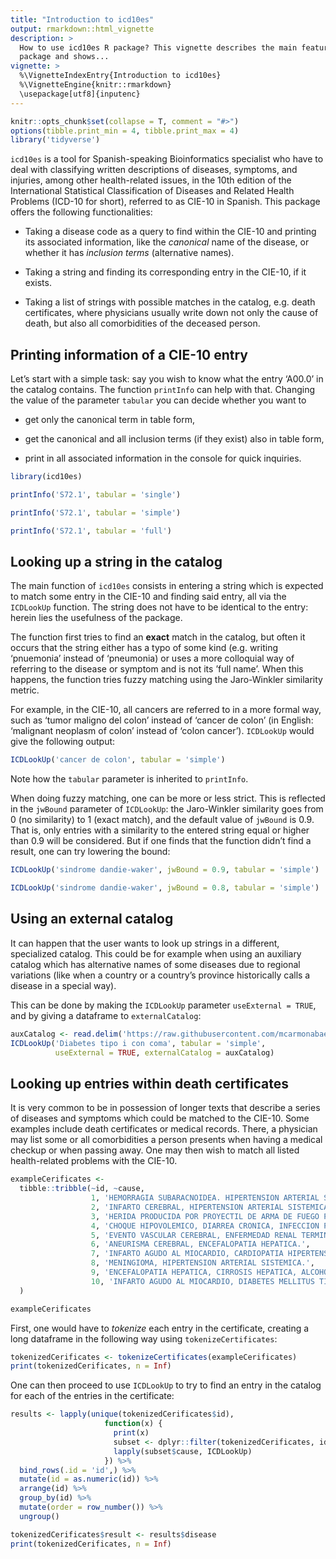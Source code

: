 ```yaml
---
title: "Introduction to icd10es"
output: rmarkdown::html_vignette
description: >
  How to use icd10es R package? This vignette describes the main features of this
  package and shows...
vignette: >
  %\VignetteIndexEntry{Introduction to icd10es}
  %\VignetteEngine{knitr::rmarkdown}
  \usepackage[utf8]{inputenc}
---
```


```r
knitr::opts_chunk$set(collapse = T, comment = "#>")
options(tibble.print_min = 4, tibble.print_max = 4)
library('tidyverse')
```

`icd10es` is a tool for Spanish-speaking Bioinformatics specialist who have to deal with classifying written descriptions of diseases, symptoms, and injuries, among other health-related issues, in the 10th edition of the International Statistical Classification of Diseases and Related Health Problems (ICD-10 for short), referred to as CIE-10 in Spanish. This package offers the following functionalities:

- Taking a disease code as a query to find within the CIE-10 and printing its associated information, like the _canonical_ name of the disease, or whether it has _inclusion terms_ (alternative names).

- Taking a string and finding its corresponding entry in the CIE-10, if it exists. 

- Taking a list of strings with possible matches in the catalog, e.g. death certificates, where physicians usually write down not only the cause of death, but also all comorbidities of the deceased person.

## Printing information of a CIE-10 entry
Let's start with a simple task: say you wish to know what the entry 'A00.0' in the catalog contains. The function `printInfo` can help with that. Changing the value of the parameter `tabular` you can decide whether you want to 

- get only the canonical term in table form, 

- get the canonical and all inclusion terms (if they exist) also in table form, 

- print in all associated information in the console for quick inquiries.

```r
library(icd10es)

printInfo('S72.1', tabular = 'single')

printInfo('S72.1', tabular = 'simple')

printInfo('S72.1', tabular = 'full')

```

## Looking up a string in the catalog

The main function of `icd10es` consists in entering a string which is expected to match some entry in the CIE-10 and finding said entry, all via the `ICDLookUp` function. The string does not have to be identical to the entry: herein lies the usefulness of the package.

The function first tries to find an __exact__ match in the catalog, but often it occurs that the string either has a typo of some kind (e.g. writing 'pnuemonia' instead of 'pneumonia) or uses a more colloquial way of referring to the disease or symptom and is not its 'full name'. When this happens, the function tries fuzzy matching using the Jaro-Winkler similarity metric. 

For example, in the CIE-10, all cancers are referred to in a more formal way, such as 'tumor maligno del colon' instead of 'cancer de colon' (in English: 'malignant neoplasm of colon' instead of 'colon cancer'). `ICDLookUp` would give the following output:

```r
ICDLookUp('cancer de colon', tabular = 'simple')

```
Note how the `tabular` parameter is inherited to `printInfo`.

When doing fuzzy matching, one can be more or less strict. This is reflected in the `jwBound` parameter of `ICDLookUp`: the Jaro-Winkler similarity goes from 0 (no similarity) to 1 (exact match), and the default value of `jwBound` is 0.9. That is, only entries with a similarity to the entered string equal or higher than 0.9 will be considered. But if one finds that the function didn't find a result, one can try lowering the bound:

```r
ICDLookUp('sindrome dandie-waker', jwBound = 0.9, tabular = 'simple')

ICDLookUp('sindrome dandie-waker', jwBound = 0.8, tabular = 'simple')
```

## Using an external catalog

It can happen that the user wants to look up strings in a different, specialized catalog. This could be for example when using an auxiliary catalog which has alternative names of some diseases due to regional variations (like when a country or a country's province historically calls a disease in a special way).

This can be done by making the `ICDLookUp` parameter `useExternal = TRUE`, and by giving a dataframe to `externalCatalog`:

```r
auxCatalog <- read.delim('https://raw.githubusercontent.com/mcarmonabaez/icd10es/master/inst/extdata/inputs/diabetes_subcategories.csv')
ICDLookUp('Diabetes tipo i con coma', tabular = 'simple',
          useExternal = TRUE, externalCatalog = auxCatalog)

```

## Looking up entries within death certificates

It is very common to be in possession of longer texts that describe a series of diseases and symptoms which could be matched to the CIE-10. Some examples include death certificates or medical records. There, a physician may list some or all comorbidities a person presents when having a medical checkup or when passing away. One may then wish to match all listed health-related problems with the CIE-10.

```r
exampleCerificates <-
  tibble::tribble(~id, ~cause,
                  1, 'HEMORRAGIA SUBARACNOIDEA. HIPERTENSION ARTERIAL SISTEMICA. DISLIPIDEMIA.',
                  2, 'INFARTO CEREBRAL, HIPERTENSION ARTERIAL SISTEMICA, TRIGLICERIDEMIA.',
                  3, 'HERIDA PRODUCIDA POR PROYECTIL DE ARMA DE FUEGO PENETRANTE DE TORAX.',
                  4, 'CHOQUE HIPOVOLEMICO, DIARREA CRONICA, INFECCION POR VIRUS DE INMUNODEFICIENCIA HUMANA.',
                  5, 'EVENTO VASCULAR CEREBRAL, ENFERMEDAD RENAL TERMINAL, DIABETES MELLITUS TIPO 2.',
                  6, 'ANEURISMA CEREBRAL, ENCEFALOPATIA HEPATICA.',
                  7, 'INFARTO AGUDO AL MIOCARDIO, CARDIOPATIA HIPERTENSIVA, HIPERTENSION ARTERIAL SISTEMICA',
                  8, 'MENINGIOMA, HIPERTENSION ARTERIAL SISTEMICA.',
                  9, 'ENCEFALOPATIA HEPATICA, CIRROSIS HEPATICA, ALCOHOLISMO CRONICO',
                  10, 'INFARTO AGUDO AL MIOCARDIO, DIABETES MELLITUS TIPO II.'
  )

exampleCerificates
```
First, one would have to _tokenize_ each entry in the certificate, creating a long dataframe in the following way using `tokenizeCertificates`:

```r
tokenizedCerificates <- tokenizeCertificates(exampleCerificates)
print(tokenizedCerificates, n = Inf)

```

One can then proceed to use `ICDLookUp` to try to find an entry in the catalog for each of the entries in the certificate:
```r
results <- lapply(unique(tokenizedCerificates$id),
                     function(x) {
                       print(x)
                       subset <- dplyr::filter(tokenizedCerificates, id == x)
                       lapply(subset$cause, ICDLookUp)
                     }) %>%
  bind_rows(.id = 'id',) %>%
  mutate(id = as.numeric(id)) %>%
  arrange(id) %>%
  group_by(id) %>%
  mutate(order = row_number()) %>%
  ungroup() 
```


```r
tokenizedCerificates$result <- results$disease
print(tokenizedCerificates, n = Inf)
```



